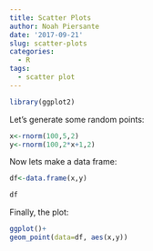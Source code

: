 ```yaml
---
title: Scatter Plots
author: Noah Piersante
date: '2017-09-21'
slug: scatter-plots
categories:
  - R
tags:
  - scatter plot
---
```


```r
library(ggplot2)
```

Let's generate some random points:

```r
x<-rnorm(100,5,2)
y<-rnorm(100,2*x+1,2)

```
Now lets make a data frame:

```r
df<-data.frame(x,y)

df
```
Finally, the plot:
```r
ggplot()+
geom_point(data=df, aes(x,y))
```

